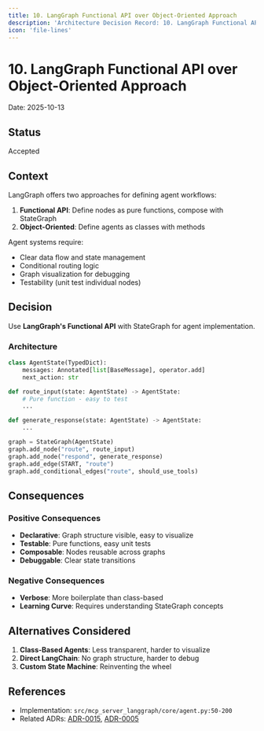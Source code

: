 ```yaml
---
title: 10. LangGraph Functional API over Object-Oriented Approach
description: 'Architecture Decision Record: 10. LangGraph Functional API over Object-Oriented Approach'
icon: 'file-lines'
---
```


# 10. LangGraph Functional API over Object-Oriented Approach

Date: 2025-10-13

## Status

Accepted

## Context

LangGraph offers two approaches for defining agent workflows:
1. **Functional API**: Define nodes as pure functions, compose with StateGraph
2. **Object-Oriented**: Define agents as classes with methods

Agent systems require:
- Clear data flow and state management
- Conditional routing logic
- Graph visualization for debugging
- Testability (unit test individual nodes)

## Decision

Use **LangGraph's Functional API** with StateGraph for agent implementation.

### Architecture

```python
class AgentState(TypedDict):
    messages: Annotated[list[BaseMessage], operator.add]
    next_action: str

def route_input(state: AgentState) -> AgentState:
    # Pure function - easy to test
    ...

def generate_response(state: AgentState) -> AgentState:
    ...

graph = StateGraph(AgentState)
graph.add_node("route", route_input)
graph.add_node("respond", generate_response)
graph.add_edge(START, "route")
graph.add_conditional_edges("route", should_use_tools)
```

## Consequences

### Positive Consequences

- **Declarative**: Graph structure visible, easy to visualize
- **Testable**: Pure functions, easy unit tests
- **Composable**: Nodes reusable across graphs
- **Debuggable**: Clear state transitions

### Negative Consequences

- **Verbose**: More boilerplate than class-based
- **Learning Curve**: Requires understanding StateGraph concepts

## Alternatives Considered

1. **Class-Based Agents**: Less transparent, harder to visualize
2. **Direct LangChain**: No graph structure, harder to debug
3. **Custom State Machine**: Reinventing the wheel

## References

- Implementation: `src/mcp_server_langgraph/core/agent.py:50-200`
- Related ADRs: [ADR-0015](/architecture/adr-0015-memory-checkpointing), [ADR-0005](/architecture/adr-0005-pydantic-ai-integration)

